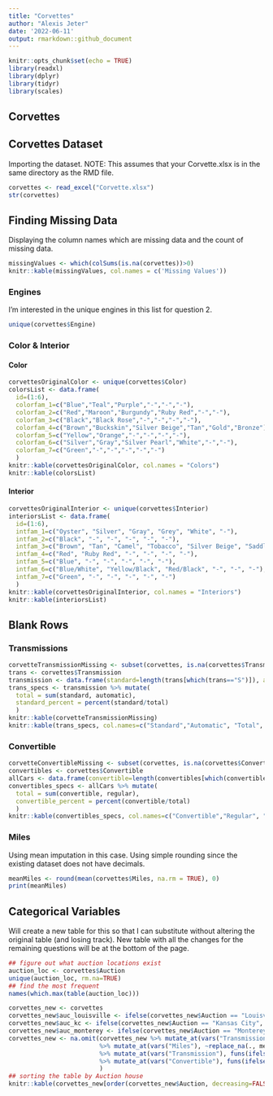 ```yaml
---
title: "Corvettes"
author: "Alexis Jeter"
date: '2022-06-11'
output: rmarkdown::github_document
---
```


```r
knitr::opts_chunk$set(echo = TRUE)
library(readxl)
library(dplyr)
library(tidyr)
library(scales)
```

## Corvettes

## Corvettes Dataset
Importing the dataset. NOTE: This assumes that your Corvette.xlsx is in the same directory as the RMD file.
``` r
corvettes <- read_excel("Corvette.xlsx")
str(corvettes)
```
## Finding Missing Data
Displaying the column names which are missing data and the count of missing data.
``` r
missingValues <- which(colSums(is.na(corvettes))>0)
knitr::kable(missingValues, col.names = c('Missing Values'))
```
### Engines
I'm interested in the unique engines in this list for question 2. 
``` r
unique(corvettes$Engine)
```
### Color & Interior 
#### Color

``` r
corvettesOriginalColor <- unique(corvettes$Color)
colorsList <- data.frame(
  id=(1:6),
  colorfam_1=c("Blue","Teal","Purple","-","-","-"),
  colorfam_2=c("Red","Maroon","Burgundy","Ruby Red","-","-"),
  colorfam_3=c("Black","Black Rose","-","-","-","-"),
  colorfam_4=c("Brown","Buckskin","Silver Beige","Tan","Gold","Bronze"),
  colorfam_5=c("Yellow","Orange","-","-","-","-"),
  colorfam_6=c("Silver","Gray","Silver Pearl","White","-","-"),
  colorfam_7=c("Green","-","-","-","-","-")
  )
knitr::kable(corvettesOriginalColor, col.names = "Colors")
knitr::kable(colorsList)
```
#### Interior
``` r
corvettesOriginalInterior <- unique(corvettes$Interior)
interiorsList <- data.frame(
  id=(1:6),
  intfam_1=c("Oyster", "Silver", "Gray", "Grey", "White", "-"),
  intfam_2=c("Black", "-", "-", "-", "-", "-"),
  intfam_3=c("Brown", "Tan", "Camel", "Tobacco", "Silver Beige", "Saddle"),
  intfam_4=c("Red", "Ruby Red", "-", "-", "-", "-"),
  intfam_5=c("Blue", "-", "-", "-", "-", "-"),
  intfam_6=c("Blue/White", "Yellow/Black", "Red/Black", "-", "-", "-"),
  intfam_7=c("Green", "-", "-", "-", "-", "-")
  )
knitr::kable(corvettesOriginalInterior, col.names = "Interiors")
knitr::kable(interiorsList)
```
## Blank Rows
### Transmissions
```r
corvetteTransmissionMissing <- subset(corvettes, is.na(corvettes$Transmission))
trans <- corvettes$Transmission
transmission <- data.frame(standard=length(trans[which(trans=="S")]), automatic=length(trans[which(trans=="A")]))
trans_specs <- transmission %>% mutate(
  total = sum(standard, automatic),
  standard_percent = percent(standard/total)
  )
knitr::kable(corvetteTransmissionMissing)
knitr::kable(trans_specs, col.names=c("Standard","Automatic", "Total", "Standard Percent"))
```
### Convertible
```r
corvetteConvertibleMissing <- subset(corvettes, is.na(corvettes$Convertible))
convertibles <- corvettes$Convertible
allCars <- data.frame(convertible=length(convertibles[which(convertibles=="Y")]), regular=length(convertibles[which(convertibles=="N")]))
convertibles_specs <- allCars %>% mutate(
  total = sum(convertible, regular),
  convertible_percent = percent(convertible/total)
  )
knitr::kable(convertibles_specs, col.names=c("Convertible","Regular", "Total", "Convertible Percent"))
```
### Miles
Using mean imputation in this case. Using simple rounding since the existing dataset does not have decimals.
```r
meanMiles <- round(mean(corvettes$Miles, na.rm = TRUE), 0)
print(meanMiles)
```
## Categorical Variables
Will create a new table for this so that I can substitute without altering the original table (and losing track). New table with all the changes for the remaining questions will be at the bottom of the page.
```r
## figure out what auction locations exist
auction_loc <- corvettes$Auction
unique(auction_loc, rm.na=TRUE)
## find the most frequent
names(which.max(table(auction_loc)))
```
```r
corvettes_new <- corvettes
corvettes_new$auc_louisville <- ifelse(corvettes_new$Auction == "Louisville", 1, 0)
corvettes_new$auc_kc <- ifelse(corvettes_new$Auction == "Kansas City", 1, 0)
corvettes_new$auc_monterey <- ifelse(corvettes_new$Auction == "Monterey", 1, 0)
corvettes_new <- na.omit(corvettes_new %>% mutate_at(vars("Transmission"), ~replace_na(., "S")) 
                         %>% mutate_at(vars("Miles"), ~replace_na(., meanMiles))
                         %>% mutate_at(vars("Transmission"), funs(ifelse(. == "S", 1, 0)))
                         %>% mutate_at(vars("Convertible"), funs(ifelse(. == "Y", 1, 0)))
                         )
## sorting the table by Auction house
knitr::kable(corvettes_new[order(corvettes_new$Auction, decreasing=FALSE),])
```
